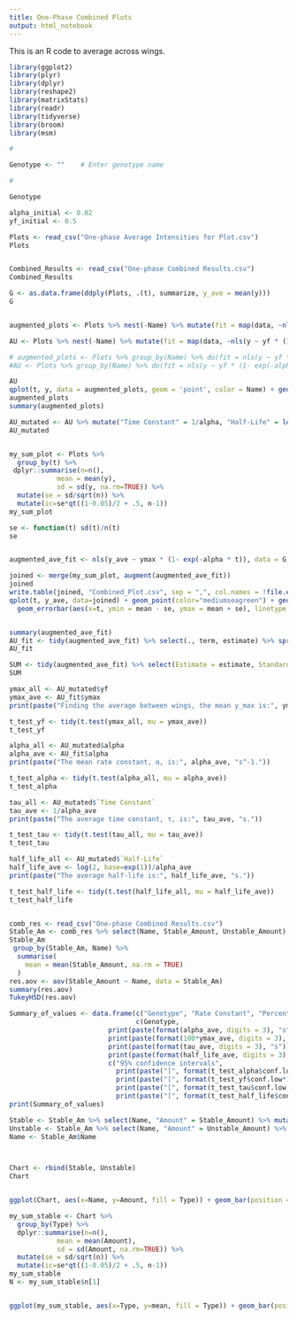 ```yaml
---
title: One-Phase Combined Plots
output: html_notebook
---
```




This is an R code to average across wings.

```r
library(ggplot2)
library(plyr)
library(dplyr)
library(reshape2)
library(matrixStats)
library(readr)
library(tidyverse)
library(broom)
library(msm)

#

Genotype <- ""    # Enter genotype name

# 

Genotype

alpha_initial <- 0.02
yf_initial <- 0.5

Plots <- read_csv("One-phase Average Intensities for Plot.csv")
Plots


Combined_Results <- read_csv("One-phase Combined Results.csv")
Combined_Results

G <- as.data.frame(ddply(Plots, .(t), summarize, y_ave = mean(y)))
G


augmented_plots <- Plots %>% nest(-Name) %>% mutate(fit = map(data, ~nls(y ~ yf * (1- exp(-alpha * t)), start = list(yf = yf_initial, alpha = alpha_initial), control = list(maxiter = 500, printEval = TRUE, warnOnly = TRUE), data=.)), augmented = map(fit, augment), ) %>% unnest (augmented)

AU <- Plots %>% nest(-Name) %>% mutate(fit = map(data, ~nls(y ~ yf * (1- exp(-alpha * t)), start = list(yf = yf_initial, alpha = alpha_initial), control = list(maxiter = 500, printEval = TRUE, warnOnly = TRUE), data=.)), tidied = map(fit, tidy), ) %>% unnest(tidied) %>% select(Name, term, estimate) %>% spread(term, estimate)

# augmented_plots <- Plots %>% group_by(Name) %>% do(fit = nls(y ~ yf * (1- exp(-alpha * t)), start = list(yf = yf_initial, alpha = alpha_initial), control = list(maxiter = 500, printEval = TRUE, warnOnly = TRUE), data=.)) %>% augment(fit)
#AU <- Plots %>% group_by(Name) %>% do(fit = nls(y ~ yf * (1- exp(-alpha * t)), start = list(yf = yf_initial, alpha = alpha_initial), control = list(maxiter = 500, printEval = TRUE, warnOnly = TRUE), data=.)) %>% tidy(fit) %>% select(Name, term, estimate) %>% spread(term, estimate)

AU
qplot(t, y, data = augmented_plots, geom = 'point', color = Name) + geom_line(aes(y=.fitted)) + ylab("Normalised Intensity") + xlab("Time (s)") + labs(title= "One-phase exponential fits of averaged normalised intensities of each wing") + theme_minimal()
augmented_plots
summary(augmented_plots)

AU_mutated <- AU %>% mutate("Time Constant" = 1/alpha, "Half-Life" = log(2, exp(1))/alpha)
AU_mutated


my_sum_plot <- Plots %>%
  group_by(t) %>%
 dplyr::summarise(n=n(),
            mean = mean(y),
            sd = sd(y, na.rm=TRUE)) %>%
  mutate(se = sd/sqrt(n)) %>%
  mutate(ic=se*qt((1-0.05)/2 + .5, n-1))
my_sum_plot

se <- function(t) sd(t)/n(t)
se


augmented_ave_fit <- nls(y_ave ~ ymax * (1- exp(-alpha * t)), data = G, start = list(ymax = yf_initial, alpha = alpha_initial))

joined <- merge(my_sum_plot, augment(augmented_ave_fit))
joined
write.table(joined, "Combined_Plot.csv", sep = ",", col.names = !file.exists("Combined_Plot.csv"), row.names = FALSE, append = T)
qplot(t, y_ave, data=joined) + geom_point(color="mediumseagreen") + geom_line(aes(y=.fitted), color="mediumseagreen", ) + ylab("Average Normalised Intensity") + xlab("Time(s)") + labs(title= "One-phase exponential fit of average normalised intensity") + theme_minimal() +
  geom_errorbar(aes(x=t, ymin = mean - se, ymax = mean + se), linetype = "twodash", color = "darkgrey") + ylim(0,1.2)


summary(augmented_ave_fit)
AU_fit <- tidy(augmented_ave_fit) %>% select(., term, estimate) %>% spread(term, estimate)
AU_fit

SUM <- tidy(augmented_ave_fit) %>% select(Estimate = estimate, Standard_Error = std.error, p_value = p.value)
SUM

ymax_all <- AU_mutated$yf
ymax_ave <- AU_fit$ymax
print(paste("Finding the average between wings, the mean y_max is:", ymax_ave))

t_test_yf <- tidy(t.test(ymax_all, mu = ymax_ave))
t_test_yf

alpha_all <- AU_mutated$alpha
alpha_ave <- AU_fit$alpha
print(paste("The mean rate constant, α, is:", alpha_ave, "s^-1."))

t_test_alpha <- tidy(t.test(alpha_all, mu = alpha_ave))
t_test_alpha

tau_all <- AU_mutated$`Time Constant`
tau_ave <- 1/alpha_ave
print(paste("The average time constant, τ, is:", tau_ave, "s."))

t_test_tau <- tidy(t.test(tau_all, mu = tau_ave))
t_test_tau

half_life_all <- AU_mutated$`Half-Life`
half_life_ave <- log(2, base=exp(1))/alpha_ave
print(paste("The average half-life is:", half_life_ave, "s."))

t_test_half_life <- tidy(t.test(half_life_all, mu = half_life_ave))
t_test_half_life


comb_res <- read_csv("One-phase Combined Results.csv")
Stable_Am <- comb_res %>% select(Name, Stable_Amount, Unstable_Amount)
Stable_Am
 group_by(Stable_Am, Name) %>%
  summarise(
    mean = mean(Stable_Amount, na.rm = TRUE)
  )
res.aov <- aov(Stable_Amount ~ Name, data = Stable_Am)
summary(res.aov)
TukeyHSD(res.aov)

Summary_of_values <- data.frame(c("Genotype", "Rate Constant", "Percentage of instability", "Time Constant", "Half-Life"),
                                c(Genotype,
                         print(paste(format(alpha_ave, digits = 3), "s^-1")),
                         print(paste(format(100*ymax_ave, digits = 3), "%")),
                         print(paste(format(tau_ave, digits = 3), "s")),
                         print(paste(format(half_life_ave, digits = 3), "s"))),
                         c("95% confidence intervals",
                           print(paste("[", format(t_test_alpha$conf.low, digits = 3), ",", format(t_test_alpha$conf.high, digits=3), "]")),
                           print(paste("[", format(t_test_yf$conf.low*100, digits = 3), ",", format(t_test_yf$conf.high*100, digits=3),"]")),
                           print(paste("[", format(t_test_tau$conf.low, digits = 3), ",", format(t_test_tau$conf.high, digits=3),"]")),
                           print(paste("[", format(t_test_half_life$conf.low, digits = 3), ",", format(t_test_half_life$conf.high, digits=3), "]"))))
print(Summary_of_values)

Stable <- Stable_Am %>% select(Name, "Amount" = Stable_Amount) %>% mutate(Type = "Stable")
Unstable <- Stable_Am %>% select(Name, "Amount" = Unstable_Amount) %>% mutate(Type = "Unstable")
Name <- Stable_Am$Name



Chart <- rbind(Stable, Unstable)
Chart


ggplot(Chart, aes(x=Name, y=Amount, fill = Type)) + geom_bar(position = "stack", stat = "identity")  + xlab("Name") + ylab("Amount") + theme_minimal() + ggtitle(paste("Stable and unstable amounts", "\n", Genotype))

my_sum_stable <- Chart %>%
  group_by(Type) %>%
  dplyr::summarise(n=n(),
            mean = mean(Amount),
            sd = sd(Amount, na.rm=TRUE)) %>%
  mutate(se = sd/sqrt(n)) %>%
  mutate(ic=se*qt((1-0.05)/2 + .5, n-1))
my_sum_stable
N <- my_sum_stable$n[1]


ggplot(my_sum_stable, aes(x=Type, y=mean, fill = Type)) + geom_bar(position = "stack", stat = "identity")  + xlab("Name") + ylab("Amount") + theme_minimal() + geom_errorbar(aes(x=Type, ymin = mean - se, ymax = mean+se), width = 0.4) + ggtitle(paste("Average stable and unstable amounts", "\n", Genotype, "\n", "n =", N, "wings"))







```

